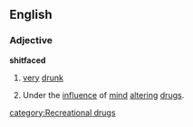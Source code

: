 ==English==

===Adjective===
'''shitfaced'''

# {{UK slang}} [[very|very]] [[drunk]]
# {{UK slang}} Under the [[influence]] of [[mind]] [[altering]] [[drugs]].

[[category:Recreational drugs]]